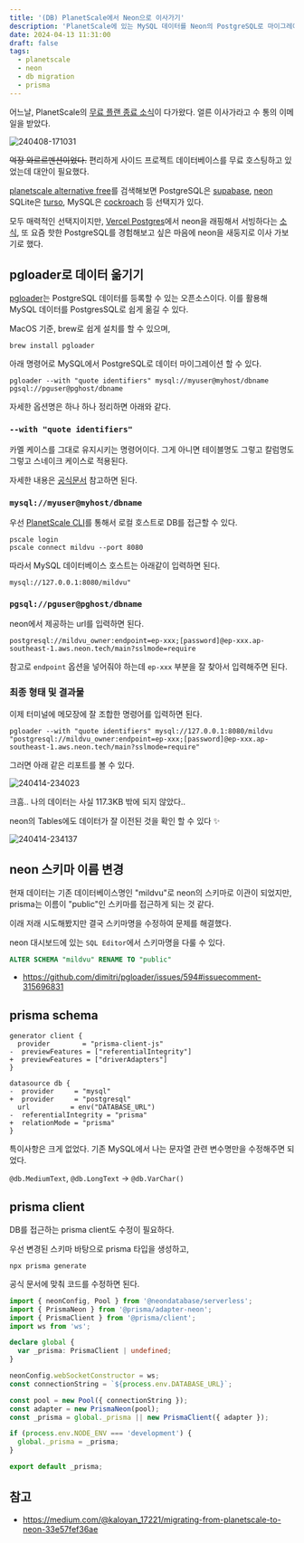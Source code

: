 ```yaml
---
title: '(DB) PlanetScale에서 Neon으로 이사가기'
description: 'PlanetScale에 있는 MySQL 데이터를 Neon의 PostgreSQL로 마이그레이션 했습니다. Prisma를 곁들인.'
date: 2024-04-13 11:31:00
draft: false
tags:
  - planetscale
  - neon
  - db migration
  - prisma
---
```


어느날, PlanetScale의 [무료 플랜 종료 소식](https://planetscale.com/docs/concepts/hobby-plan-deprecation-faq)이 다가왔다.
얼른 이사가라고 수 통의 이메일을 받았다.

![240408-171031](/img/migrating-planetscale-to-neon/240408-171031.avif)

~~억장 와르르멘션이었다.~~
편리하게 사이드 프로젝트 데이터베이스를 무료 호스팅하고 있었는데 대안이 필요했다.

[planetscale alternative free](https://www.google.com/search?q=planetscale+alternative+free&oq=planetscale+alter&sourceid=chrome&ie=UTF-8)를 검색해보면 PostgreSQL은 [supabase](https://supabase.com/), [neon](https://neon.tech/) SQLite은 [turso](https://turso.tech/), MySQL은 [cockroach](https://www.cockroachlabs.com/) 등 선택지가 있다.

모두 매력적인 선택지이지만, [Vercel Postgres](https://vercel.com/docs/storage/vercel-postgres)에서 neon을 래핑해서 서빙하다는 [소식](https://neon.tech/blog/neon-postgres-on-vercel), 또 요즘 핫한 PostgreSQL를 경험해보고 싶은 마음에 neon을 새둥지로 이사 가보기로 했다.

## pgloader로 데이터 옮기기

[pgloader](https://github.com/dimitri/pgloader)는 PostgreSQL 데이터를 등록할 수 있는 오픈소스이다.
이를 활용해 MySQL 데이터를 PostgresSQL로 쉽게 옮길 수 있다.

MacOS 기준, brew로 쉽게 설치를 할 수 있으며,

```shell
brew install pgloader
```

아래 명령어로 MySQL에서 PostgreSQL로 데이터 마이그레이션 할 수 있다.

```shell
pgloader --with "quote identifiers" mysql://myuser@myhost/dbname pgsql://pguser@pghost/dbname
```

자세한 옵션명은 하나 하나 정리하면 아래와 같다.

### `--with "quote identifiers"`

카멜 케이스를 그대로 유지시키는 명령어이다.
그게 아니면 테이블명도 그렇고 칼럼명도 그렇고 스네이크 케이스로 적용된다.

자세한 내용은 [공식문서](https://pgloader.readthedocs.io/en/latest/ref/mysql.html?highlight=quote+identifiers#mysql-database-migration-options-with) 참고하면 된다.

### `mysql://myuser@myhost/dbname`

우선 [PlanetScale CLI](https://planetscale.com/features/cli)를 통해서 로컬 호스트로 DB를 접근할 수 있다.

```shell
pscale login
pscale connect mildvu --port 8080
```

따라서 MySQL 데이터베이스 호스트는 아래같이 입력하면 된다.

```shell
mysql://127.0.0.1:8080/mildvu"
```

### `pgsql://pguser@pghost/dbname`

neon에서 제공하는 url를 입력하면 된다.

```
postgresql://mildvu_owner:endpoint=ep-xxx;[password]@ep-xxx.ap-southeast-1.aws.neon.tech/main?sslmode=require
```

참고로 `endpoint` 옵션을 넣어줘야 하는데 `ep-xxx` 부분을 잘 찾아서 입력해주면 된다.

### 최종 형태 및 결과물

이제 터미널에 메모장에 잘 조합한 명령어를 입력하면 된다.

```shell
pgloader --with "quote identifiers" mysql://127.0.0.1:8080/mildvu "postgresql://mildvu_owner:endpoint=ep-xxx;[password]@ep-xxx.ap-southeast-1.aws.neon.tech/main?sslmode=require"
```

그러면 아래 같은 리포트를 볼 수 있다.

![240414-234023](/img/migrating-planetscale-to-neon/240414-234023.avif)

크흠.. 나의 데이터는 사실 117.3KB 밖에 되지 않았다..

neon의 Tables에도 데이터가 잘 이전된 것을 확인 할 수 있다 ✨

![240414-234137](/img/migrating-planetscale-to-neon/240414-234137.avif)

## neon 스키마 이름 변경

현재 데이터는 기존 데이터베이스명인 "mildvu"로 neon의 스키마로 이관이 되었지만, prisma는 이름이 "public"인 스키마를 접근하게 되는 것 같다.

이래 저래 시도해봤지만 결국 스키마명을 수정하여 문제를 해결했다.

neon 대시보드에 있는 `SQL Editor`에서 스키마명을 다룰 수 있다.

```sql
ALTER SCHEMA "mildvu" RENAME TO "public"
```

- https://github.com/dimitri/pgloader/issues/594#issuecomment-315696831

## prisma schema

```prisma
generator client {
  provider        = "prisma-client-js"
-  previewFeatures = ["referentialIntegrity"]
+  previewFeatures = ["driverAdapters"]
}

datasource db {
-  provider     = "mysql"
+  provider     = "postgresql"
  url          = env("DATABASE_URL")
-  referentialIntegrity = "prisma"
+  relationMode = "prisma"
}
```

특이사항은 크게 없었다.
기존 MySQL에서 나는 문자열 관련 변수명만을 수정해주면 되었다.

`@db.MediumText`, `@db.LongText` → `@db.VarChar()`

## prisma client

DB를 접근하는 prisma client도 수정이 필요하다.

우선 변경된 스키마 바탕으로 prisma 타입을 생성하고,

```shell
npx prisma generate
```

공식 문서에 맞춰 코드를 수정하면 된다.

```ts
import { neonConfig, Pool } from '@neondatabase/serverless';
import { PrismaNeon } from '@prisma/adapter-neon';
import { PrismaClient } from '@prisma/client';
import ws from 'ws';

declare global {
  var _prisma: PrismaClient | undefined;
}

neonConfig.webSocketConstructor = ws;
const connectionString = `${process.env.DATABASE_URL}`;

const pool = new Pool({ connectionString });
const adapter = new PrismaNeon(pool);
const _prisma = global._prisma || new PrismaClient({ adapter });

if (process.env.NODE_ENV === 'development') {
  global._prisma = _prisma;
}

export default _prisma;
```

## 참고

- https://medium.com/@kaloyan_17221/migrating-from-planetscale-to-neon-33e57fef36ae
